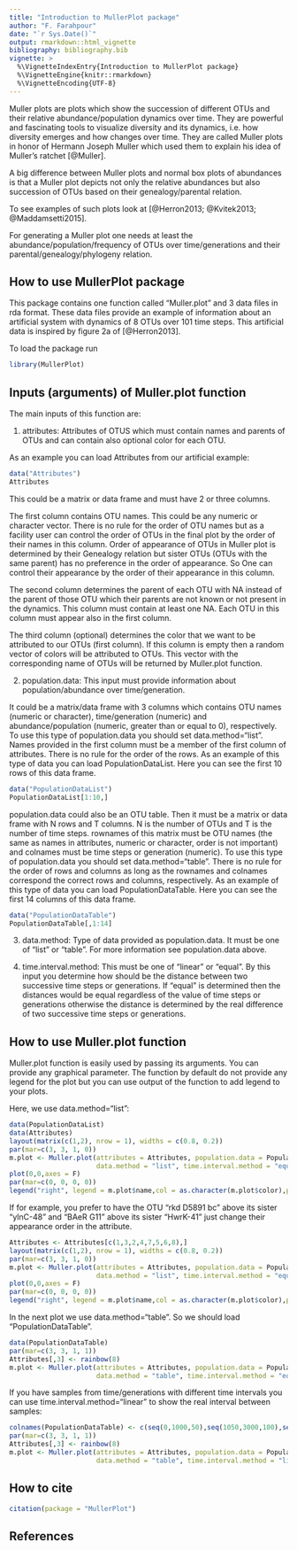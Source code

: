 ```yaml
---
title: "Introduction to MullerPlot package"
author: "F. Farahpour"
date: "`r Sys.Date()`"
output: rmarkdown::html_vignette
bibliography: bibliography.bib
vignette: >
  %\VignetteIndexEntry{Introduction to MullerPlot package}
  %\VignetteEngine{knitr::rmarkdown}
  %\VignetteEncoding{UTF-8}
---
```


Muller plots are plots which show the succession of different OTUs and their relative abundance/population dynamics over time. They are powerful and fascinating tools to visualize diversity and its dynamics, i.e. how diversity emerges and how changes over time. They are called Muller plots in honor of Hermann Joseph Muller which used them to explain his idea of Muller's ratchet [@Muller].

A big difference between Muller plots and normal box plots of abundances is that a Muller plot depicts not only the relative abundances but also succession of OTUs based on their genealogy/parental relation.

To see examples of such plots look at [@Herron2013; @Kvitek2013; @Maddamsetti2015].

For generating a Muller plot one needs at least the abundance/population/frequency of OTUs over time/generations and their parental/genealogy/phylogeny relation.

## How to use MullerPlot package

This package contains one function called "Muller.plot" and 3 data files in rda format. These data files provide an example of information about an artificial system with dynamics of 8 OTUs over 101 time steps. This artificial data is inspired by figure 2a of [@Herron2013].

To load the package run
```r
library(MullerPlot)
```

## Inputs (arguments) of Muller.plot function

The main inputs of this function are:

1. attributes: Attributes of OTUS which must contain names and parents of OTUs and can contain also optional color for each OTU.

As an example you can load Attributes from our artificial example:

```r
data("Attributes")
Attributes
```

This could be a matrix or data frame and must have 2 or three columns. 

The first column contains OTU names. This could be any numeric or character vector. There is no rule for the order of OTU names but as a facility user can control the order of OTUs in the final plot by the order of their names in this column. Order of appearance of OTUs in Muller plot is determined by their Genealogy relation but sister OTUs (OTUs with the same parent) has no preference in the order of appearance. So One can control their appearance by the order of their appearance in this column.

The second column determines the parent of each OTU with NA instead of the parent of those OTU which their parents are not known or not present in the dynamics. This column must contain at least one NA. Each OTU in this column must appear also in the first column.

The third column (optional) determines the color that we want to be attributed to our OTUs (first column). If this column is empty then a random vector of colors will be attributed to OTUs. This vector with the corresponding name of OTUs will be returned by Muller.plot function. 

2. population.data: This input must provide information about population/abundance over time/generation.

It could be a matrix/data frame with 3 columns which contains OTU names (numeric or character), time/generation (numeric) and abundance/population (numeric, greater than or equal to 0), respectively. To use this type of population.data you should set data.method="list". Names provided in the first column must be a member of the first column of attributes. There is no rule for the order of the rows. As an example of this type of data you can load PopulationDataList. Here you can see the first 10 rows of this data frame.

```r
data("PopulationDataList")
PopulationDataList[1:10,]
```

population.data could also be an OTU table. Then it must be a matrix or data frame with N rows and T columns. N is the number of OTUs and T is the number of time steps. rownames of this matrix must be OTU names (the same as names in attributes, numeric or character, order is not important) and colnames must be time steps or generation (numeric). To use this type of population.data you should set data.method="table". There is no rule for the order of rows and columns as long as the rownames and colnames correspond the correct rows and columns, respectively. As an example of this type of data you can load PopulationDataTable. Here you can see the first 14 columns of this data frame.

```r
data("PopulationDataTable")
PopulationDataTable[,1:14]
```

3. data.method: Type of data provided as population.data. It must be one of "list" or "table". For more information see population.data above.

4. time.interval.method: This must be one of "linear" or "equal". By this input you determine how should be the distance between two successive time steps or generations. If "equal" is determined then the distances would be equal regardless of the value of time steps or generations otherwise the distance is determined by the real difference of two successive time steps or generations.

## How to use Muller.plot function
Muller.plot function is easily used by passing its arguments. You can provide any graphical parameter. The function by default do not provide any legend for the plot but you can use output of the function to add legend to your plots.

Here, we use data.method="list":

```r
data(PopulationDataList)
data(Attributes)
layout(matrix(c(1,2), nrow = 1), widths = c(0.8, 0.2))
par(mar=c(3, 3, 1, 0))
m.plot <- Muller.plot(attributes = Attributes, population.data = PopulationDataList,
                      data.method = "list", time.interval.method = "equal",mgp=c(2,0.5,0))
plot(0,0,axes = F)
par(mar=c(0, 0, 0, 0))
legend("right", legend = m.plot$name,col = as.character(m.plot$color),pch = 19)
```

If for example, you prefer to have the OTU "rkd D5891 bc" above its sister "ylnC-48" and "BAeR G11" above its sister  "HwrK-41" just change their appearance order in the attribute.

```r
Attributes <- Attributes[c(1,3,2,4,7,5,6,8),]
layout(matrix(c(1,2), nrow = 1), widths = c(0.8, 0.2))
par(mar=c(3, 3, 1, 0))
m.plot <- Muller.plot(attributes = Attributes, population.data = PopulationDataList,
                      data.method = "list", time.interval.method = "equal",mgp=c(2,0.5,0))
plot(0,0,axes = F)
par(mar=c(0, 0, 0, 0))
legend("right", legend = m.plot$name,col = as.character(m.plot$color),pch = 19)
```
In the next plot we use data.method="table". So we should load "PopulationDataTable". 

```r
data(PopulationDataTable)
par(mar=c(3, 3, 1, 1))
Attributes[,3] <- rainbow(8)
m.plot <- Muller.plot(attributes = Attributes, population.data = PopulationDataTable,
                      data.method = "table", time.interval.method = "equal",mgp=c(2,0.5,0))
```

If you have samples from time/generations with different time intervals you can use time.interval.method="linear" to show the real interval between samples:

```r
colnames(PopulationDataTable) <- c(seq(0,1000,50),seq(1050,3000,100),seq(3500,33000,500))
par(mar=c(3, 3, 1, 1))
Attributes[,3] <- rainbow(8)
m.plot <- Muller.plot(attributes = Attributes, population.data = PopulationDataTable,
                      data.method = "table", time.interval.method = "linear",mgp=c(2,0.5,0))
```

## How to cite
```r
citation(package = "MullerPlot")
```

## References
